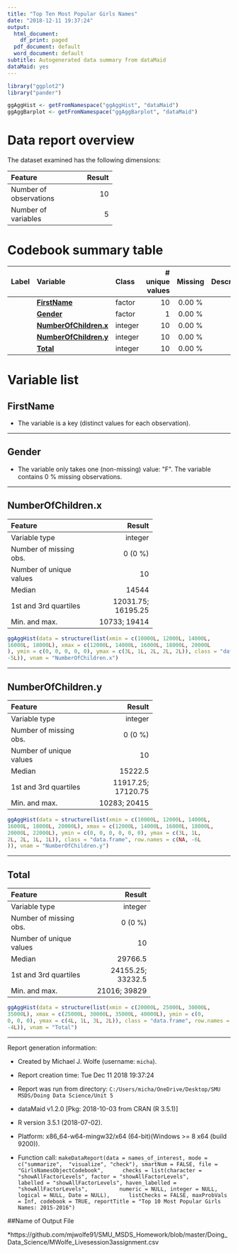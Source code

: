 ```yaml
---
title: "Top Ten Most Popular Girls Names"
date: "2018-12-11 19:37:24"
output:
  html_document:
    df_print: paged
  pdf_document: default
  word_document: default
subtitle: Autogenerated data summary from dataMaid
dataMaid: yes
---
```

```r
library("ggplot2")
library("pander")
```
```r
ggAggHist <- getFromNamespace("ggAggHist", "dataMaid")
ggAggBarplot <- getFromNamespace("ggAggBarplot", "dataMaid")
```
# Data report overview
The dataset examined has the following dimensions:


---------------------------------
Feature                    Result
------------------------ --------
Number of observations         10

Number of variables             5
---------------------------------




# Codebook summary table

-------------------------------------------------------------------------------
Label   Variable                   Class       # unique  Missing  Description  
                                                 values                        
------- -------------------------- --------- ---------- --------- -------------
        **[FirstName]**            factor            10  0.00 %                

        **[Gender]**               factor             1  0.00 %                

        **[NumberOfChildren.x]**   integer           10  0.00 %                

        **[NumberOfChildren.y]**   integer           10  0.00 %                

        **[Total]**                integer           10  0.00 %                
-------------------------------------------------------------------------------




# Variable list
## FirstName

* The variable is a key (distinct values for each observation).



---

## Gender

* The variable only takes one (non-missing) value: \"F\". The variable contains 0 \% missing observations.



---

## NumberOfChildren.x

<div class = "row">
<div class = "col-lg-8">

----------------------------------------------
Feature                                 Result
------------------------- --------------------
Variable type                          integer

Number of missing obs.                 0 (0 %)

Number of unique values                     10

Median                                   14544

1st and 3rd quartiles       12031.75; 16195.25

Min. and max.                     10733; 19414
----------------------------------------------


</div>
<div class = "col-lg-4">
```r
ggAggHist(data = structure(list(xmin = c(10000L, 12000L, 14000L, 
16000L, 18000L), xmax = c(12000L, 14000L, 16000L, 18000L, 20000L
), ymin = c(0, 0, 0, 0, 0), ymax = c(3L, 1L, 2L, 2L, 2L)), class = "data.frame", row.names = c(NA, 
-5L)), vnam = "NumberOfChildren.x")
```
</div>
</div>




---

## NumberOfChildren.y

<div class = "row">
<div class = "col-lg-8">

----------------------------------------------
Feature                                 Result
------------------------- --------------------
Variable type                          integer

Number of missing obs.                 0 (0 %)

Number of unique values                     10

Median                                 15222.5

1st and 3rd quartiles       11917.25; 17120.75

Min. and max.                     10283; 20415
----------------------------------------------


</div>
<div class = "col-lg-4">
```r
ggAggHist(data = structure(list(xmin = c(10000L, 12000L, 14000L, 
16000L, 18000L, 20000L), xmax = c(12000L, 14000L, 16000L, 18000L, 
20000L, 22000L), ymin = c(0, 0, 0, 0, 0, 0), ymax = c(3L, 1L, 
2L, 2L, 1L, 1L)), class = "data.frame", row.names = c(NA, -6L
)), vnam = "NumberOfChildren.y")
```
</div>
</div>




---

## Total

<div class = "row">
<div class = "col-lg-8">

---------------------------------------------
Feature                                Result
------------------------- -------------------
Variable type                         integer

Number of missing obs.                0 (0 %)

Number of unique values                    10

Median                                29766.5

1st and 3rd quartiles       24155.25; 33232.5

Min. and max.                    21016; 39829
---------------------------------------------


</div>
<div class = "col-lg-4">
```r
ggAggHist(data = structure(list(xmin = c(20000L, 25000L, 30000L, 
35000L), xmax = c(25000L, 30000L, 35000L, 40000L), ymin = c(0, 
0, 0, 0), ymax = c(4L, 1L, 3L, 2L)), class = "data.frame", row.names = c(NA, 
-4L)), vnam = "Total")
```
</div>
</div>




---



Report generation information:

 *  Created by Michael J. Wolfe (username: `micha`).

 *  Report creation time: Tue Dec 11 2018 19:37:24

 *  Report was run from directory: `C:/Users/micha/OneDrive/Desktop/SMU MSDS/Doing Data Science/Unit 5`

 *  dataMaid v1.2.0 [Pkg: 2018-10-03 from CRAN (R 3.5.1)]

 *  R version 3.5.1 (2018-07-02).

 *  Platform: x86_64-w64-mingw32/x64 (64-bit)(Windows >= 8 x64 (build 9200)).

 *  Function call: `makeDataReport(data = names_of_interest, mode = c("summarize", 
"visualize", "check"), smartNum = FALSE, file = "GirlsNamesObjectCodebook", 
    checks = list(character = "showAllFactorLevels", factor = "showAllFactorLevels", 
        labelled = "showAllFactorLevels", haven_labelled = "showAllFactorLevels", 
        numeric = NULL, integer = NULL, logical = NULL, Date = NULL), 
    listChecks = FALSE, maxProbVals = Inf, codebook = TRUE, reportTitle = "Top 10 Most Popular Girls Names: 2015-2016")`

##Name of Output File

*https://github.com/mjwolfe91/SMU_MSDS_Homework/blob/master/Doing_Data_Science/MWolfe_Livesession3assignment.csv
